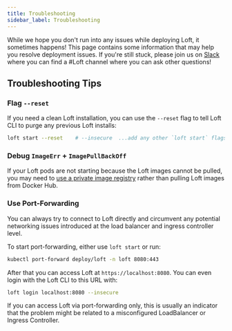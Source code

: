 ```yaml
---
title: Troubleshooting
sidebar_label: Troubleshooting
---
```



While we hope you don't run into any issues while deploying Loft, it sometimes happens! This
page contains some information that may help you resolve deployment issues. If you're still
stuck, please join us on [Slack](https://slack.loft.sh/) where you can find a #Loft channel
where you can ask other questions!


## Troubleshooting Tips

### Flag `--reset`

If you need a clean Loft installation, you can use the `--reset` flag to tell Loft CLI to purge
any previous Loft installs:

```bash
loft start --reset    # --insecure  ...add any other `loft start` flags if needed
```


### Debug `ImageErr` + `ImagePullBackOff`

If your Loft pods are not starting because the Loft images cannot be pulled, you may need to
[use a private image registry](../admin/guides/offline-installations/#offline-images) rather than
pulling Loft images from Docker Hub.


### Use Port-Forwarding

You can always try to connect to Loft directly and circumvent any potential networking issues
introduced at the load balancer and ingress controller level.

To start port-forwarding, either use `loft start` or run:

```bash
kubectl port-forward deploy/loft -n loft 8080:443
```

After that you can access Loft at `https://localhost:8080`. You can even login with the Loft CLI
to this URL with:

```bash
loft login localhost:8080 --insecure
```

If you can access Loft via port-forwarding only, this is usually an indicator that the problem
might be related to a misconfigured LoadBalancer or Ingress Controller.
